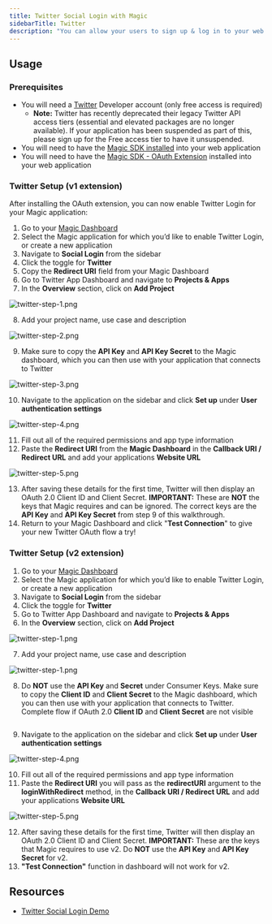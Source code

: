 ```yaml
---
title: Twitter Social Login with Magic
sidebarTitle: Twitter
description: "You can allow your users to sign up & log in to your web application with their Twitter account."
---
```



## Usage

### Prerequisites

* You will need a [Twitter](https://developer.twitter.com/en/apply-for-access) Developer account (only free access is required)
    * **Note:** Twitter has recently deprecated their legacy Twitter API access tiers (essential and elevated packages are no longer available). If your application has been suspended as part of this, please sign up for the Free access tier to have it unsuspended.
* You will need to have the [Magic SDK installed](/docs/embedded-wallet/api/overview) into your web application
* You will need to have the [Magic SDK - OAuth Extension](/docs/embedded-wallet/authentication/login/oauth/oauth-implementation) installed into your web application

### Twitter Setup (v1 extension)

After installing the OAuth extension, you can now enable Twitter Login for your Magic application:

1.  Go to your [Magic Dashboard](https://dashboard.magic.link/login)
2.  Select the Magic application for which you’d like to enable Twitter Login, or create a new application
3.  Navigate to **Social Login** from the sidebar
4.  Click the toggle for **Twitter**
5.  Copy the **Redirect URI** field from your Magic Dashboard
6.  Go to Twitter App Dashboard and navigate to **Projects & Apps**
7.  In the **Overview** section, click on **Add Project**

<Frame>
  <img src="/images/twitter-step-1.webp" alt="twitter-step-1.png"/>
</Frame>


8.  Add your project name, use case and description
<Frame>
  <img src="/images/twitter-step-2.webp" alt="twitter-step-2.png"/>
</Frame>


9.  Make sure to copy the **API Key** and **API Key Secret** to the Magic dashboard, which you can then use with your application that connects to Twitter
<Frame>
  <img src="/images/twitter-step-3.webp" alt="twitter-step-3.png"/>
</Frame>


10. Navigate to the application on the sidebar and click **Set up** under **User authentication settings**
<Frame>
  <img src="/images/twitter-step-4.webp" alt="twitter-step-4.png"/>
</Frame>

11. Fill out all of the required permissions and app type information
12. Paste the **Redirect URI** from the **Magic Dashboard** in the **Callback URI / Redirect URL** and add your applications **Website URL ⁠**
<Frame>
  <img src="/images/twitter-step-5.webp" alt="twitter-step-5.png"/>
</Frame>


13. After saving these details for the first time, Twitter will then display an OAuth 2.0 Client ID and Client Secret. **IMPORTANT:** These are **NOT** the keys that Magic requires and can be ignored. The correct keys are the **API Key** and **API Key Secret** from step 9 of this walkthrough.
14. ⁠Return to your Magic Dashboard and click "**Test Connection**" to give your new Twitter OAuth flow a try!

### Twitter Setup (v2 extension)

1.  Go to your [Magic Dashboard](https://dashboard.magic.link/login)
2.  Select the Magic application for which you’d like to enable Twitter Login, or create a new application
3.  Navigate to **Social Login** from the sidebar
4.  Click the toggle for **Twitter**
5.  Go to Twitter App Dashboard and navigate to **Projects & Apps**
6.  In the **Overview** section, click on **Add Project**

<Frame>
  <img src="/images/twitter-step-1.webp" alt="twitter-step-1.png"/>
</Frame>

7.  Add your project name, use case and description

<Frame>
  <img src="/images/twitter-step-2.webp" alt="twitter-step-1.png"/>
</Frame>

8.  Do **NOT** use the **API Key** and **Secret** under Consumer Keys. Make sure to copy the **Client ID** and **Client Secret** to the Magic dashboard, which you can then use with your application that connects to Twitter. Complete flow if OAuth 2.0 **Client ID** and **Client Secret** are not visible
<Frame>
  <img src="/images/Screenshot-2024-08-20.webp" alt=""/>
</Frame>


9.  Navigate to the application on the sidebar and click **Set up** under **User authentication settings**
<Frame>
  <img src="/images/twitter-step-4.webp" alt="twitter-step-4.png"/>
</Frame>

10. Fill out all of the required permissions and app type information
11. Paste the **Redirect URI** you will pass as the **redirectURI** argument to the **loginWithRedirect** method, in the **Callback URI / Redirect URL** and add your applications **Website URL**
<Frame>
  <img src="/images/twitter-step-5.webp" alt="twitter-step-5.png"/>
</Frame>

12. After saving these details for the first time, Twitter will then display an OAuth 2.0 Client ID and Client Secret. **IMPORTANT:** These are the keys that Magic requires to use v2. Do **NOT** use the **API Key** and **API Key Secret** for v2.
13. **"Test Connection"** function in dashboard will not work for v2.

## Resources

* [Twitter Social Login Demo](https://magic-oauth-v2-dun.vercel.app/)
